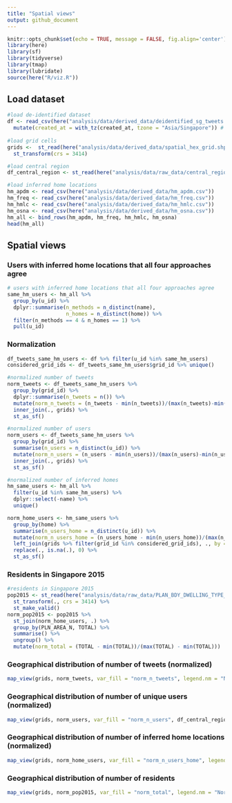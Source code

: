 ```yaml
---
title: "Spatial views"
output: github_document
---
```


```r
knitr::opts_chunk$set(echo = TRUE, message = FALSE, fig.align='center')
library(here)
library(sf)
library(tidyverse)
library(tmap)
library(lubridate)
source(here("R/viz.R"))
```


## Load dataset 

```r
#load de-identified dataset
df <- read_csv(here("analysis/data/derived_data/deidentified_sg_tweets.csv")) %>% 
  mutate(created_at = with_tz(created_at, tzone = "Asia/Singapore")) # the tweets were sent in Singapore, so must convert the timezone to SGT, the default timezone is UTC! 
  
#load grid cells 
grids <-  st_read(here("analysis/data/derived_data/spatial_hex_grid.shp"), quiet = T) %>% 
  st_transform(crs = 3414)

#load central region 
df_central_region <- st_read(here("analysis/data/raw_data/central_region.shp"), quiet = T) 

#load inferred home locations 
hm_apdm <- read_csv(here("analysis/data/derived_data/hm_apdm.csv"))
hm_freq <- read_csv(here("analysis/data/derived_data/hm_freq.csv"))
hm_hmlc <- read_csv(here("analysis/data/derived_data/hm_hmlc.csv"))
hm_osna <- read_csv(here("analysis/data/derived_data/hm_osna.csv"))
hm_all <- bind_rows(hm_apdm, hm_freq, hm_hmlc, hm_osna)
head(hm_all)
```


## Spatial views 

### Users with inferred home locations that all four approaches agree

```r
# users with inferred home locations that all four approaches agree
same_hm_users <- hm_all %>% 
  group_by(u_id) %>% 
  dplyr::summarise(n_methods = n_distinct(name),
                   n_homes = n_distinct(home)) %>% 
  filter(n_methods == 4 & n_homes == 1) %>% 
  pull(u_id)
```


### Normalization

```r
df_tweets_same_hm_users <- df %>% filter(u_id %in% same_hm_users)
considered_grid_ids <- df_tweets_same_hm_users$grid_id %>% unique()

#normalized number of tweets 
norm_tweets <- df_tweets_same_hm_users %>% 
  group_by(grid_id) %>% 
  dplyr::summarise(n_tweets = n()) %>% 
  mutate(norm_n_tweets = (n_tweets - min(n_tweets))/(max(n_tweets)-min(n_tweets))) %>% 
  inner_join(., grids) %>% 
  st_as_sf()

#normalized number of users 
norm_users <- df_tweets_same_hm_users %>% 
  group_by(grid_id) %>%
  summarise(n_users = n_distinct(u_id)) %>% 
  mutate(norm_n_users = (n_users - min(n_users))/(max(n_users)-min(n_users))) %>% 
  inner_join(., grids) %>% 
  st_as_sf()

#normalized number of inferred homes
hm_same_users <- hm_all %>% 
  filter(u_id %in% same_hm_users) %>% 
  dplyr::select(-name) %>% 
  unique()

norm_home_users <- hm_same_users %>% 
  group_by(home) %>% 
  summarise(n_users_home = n_distinct(u_id)) %>% 
  mutate(norm_n_users_home = (n_users_home - min(n_users_home))/(max(n_users_home)-min(n_users_home))) %>%
  left_join(grids %>% filter(grid_id %in% considered_grid_ids), ., by = c("grid_id" = "home")) %>% 
  replace(., is.na(.), 0) %>% 
  st_as_sf() 
```

### Residents in Singapore 2015

```r
#residents in Singapore 2015
pop2015 <- st_read(here("analysis/data/raw_data/PLAN_BDY_DWELLING_TYPE_2015.shp"), quiet = T) %>%
  st_transform(., crs = 3414) %>% 
  st_make_valid()
norm_pop2015 <- pop2015 %>% 
  st_join(norm_home_users, .) %>% 
  group_by(PLN_AREA_N, TOTAL) %>% 
  summarise() %>% 
  ungroup() %>% 
  mutate(norm_total = (TOTAL - min(TOTAL))/(max(TOTAL) - min(TOTAL)))
```

### Geographical distribution of number of tweets (normalized)

```r
map_view(grids, norm_tweets, var_fill = "norm_n_tweets", legend.nm = "Normalized # of tweets", breaks = c(0, 0.03, 0.05, 0.1, 0.2, 0.3, 0.5, 0.7, 0.9, 1.0))
```

### Geographical distribution of number of unique users (normalized)

```r
map_view(grids, norm_users, var_fill = "norm_n_users", df_central_region, legend.nm = "Normalized # of unique users", show_central = T, breaks = c(0, 0.03, 0.05, 0.1, 0.2, 0.3, 0.5, 0.7, 0.9, 1.0))
```

### Geographical distribution of number of inferred home locations (normalized)

```r
map_view(grids, norm_home_users, var_fill = "norm_n_users_home", legend.nm = "Normalized # of inferred homes", breaks = c(0, 0.03, 0.05, 0.1, 0.2, 0.3, 0.5, 0.7, 0.9, 1.0))
```

### Geographical distribution of number of residents

```r
map_view(grids, norm_pop2015, var_fill = "norm_total", legend.nm = "Normalized # of residents", breaks = c(0, 0.03, 0.05, 0.1, 0.2, 0.3, 0.5, 0.7, 0.9, 1.0))
```
